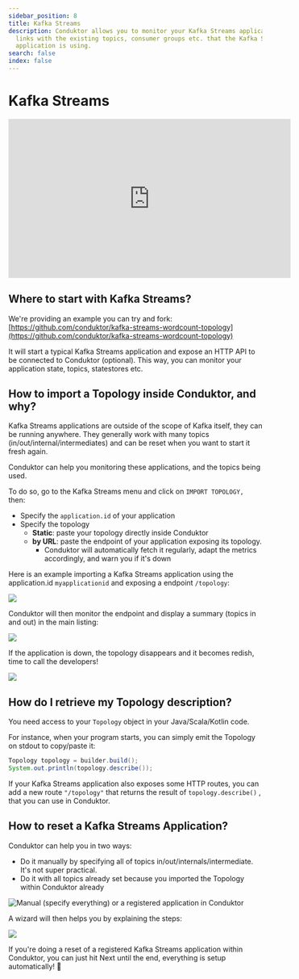 ```yaml
---
sidebar_position: 8
title: Kafka Streams
description: Conduktor allows you to monitor your Kafka Streams applications and do the
  links with the existing topics, consumer groups etc. that the Kafka Streams
  application is using.
search: false
index: false
---
```


# Kafka Streams

<iframe width="560" height="315" src="https://www.youtube.com/embed/VL67hAcc2Mw" title="YouTube video player" frameBorder="0" allow="accelerometer; autoplay; clipboard-write; encrypted-media; gyroscope; picture-in-picture" allowFullScreen></iframe>

## Where to start with Kafka Streams?

We're providing an example you can try and fork: [https://github.com/conduktor/kafka-streams-wordcount-topology](https://github.com/conduktor/kafka-streams-wordcount-topology)

It will start a typical Kafka Streams application and expose an HTTP API to be connected to Conduktor (optional). This way, you can monitor your application state, topics, statestores etc.

## How to import a Topology inside Conduktor, and why?

Kafka Streams applications are outside of the scope of Kafka itself, they can be running anywhere. They generally work with many topics (in/out/internal/intermediates) and can be reset when you want to start it fresh again.

Conduktor can help you monitoring these applications, and the topics being used.&#x20;

To do so, go to the Kafka Streams menu and click on `IMPORT TOPOLOGY,` then:

- Specify the `application.id` of your application
- Specify the topology
  - **Static**: paste your topology directly inside Conduktor
  - **by URL**: paste the endpoint of your application exposing its topology.
    - Conduktor will automatically fetch it regularly, adapt the metrics accordingly, and warn you if it's down

Here is an example importing a Kafka Streams application using the application.id `myapplicationid` and exposing a endpoint `/topology`:

![](../assets/screenshot-2020-09-20-at-18.56.14.png)

Conduktor will then monitor the endpoint and display a summary (topics in and out) in the main listing:

![](../assets/screenshot-2020-09-20-at-19.00.42.png)

If the application is down, the topology disappears and it becomes redish, time to call the developers!

![](../assets/screenshot-2020-09-20-at-19.02.14.png)

## How do I retrieve my Topology description?

You need access to your `Topology` object in your Java/Scala/Kotlin code.

For instance, when your program starts, you can simply emit the Topology on stdout to copy/paste it:

```java
Topology topology = builder.build();
System.out.println(topology.describe());
```

If your Kafka Streams application also exposes some HTTP routes, you can add a new route `"/topology"` that returns the result of `topology.describe()` , that you can use in Conduktor.

## How to reset a Kafka Streams Application?

Conduktor can help you in two ways:

- Do it manually by specifying all of topics in/out/internals/intermediate. It's not super practical.
- Do it with all topics already set because you imported the Topology within Conduktor already

![Manual (specify everything) or a registered application in Conduktor](../assets/screenshot-2020-09-20-at-19.05.04.png)

A wizard will then helps you by explaining the steps:

![](../assets/screenshot-2020-09-20-at-19.06.28.png)

If you're doing a reset of a registered Kafka Streams application within Conduktor, you can just hit Next until the end, everything is setup automatically! 🤩
